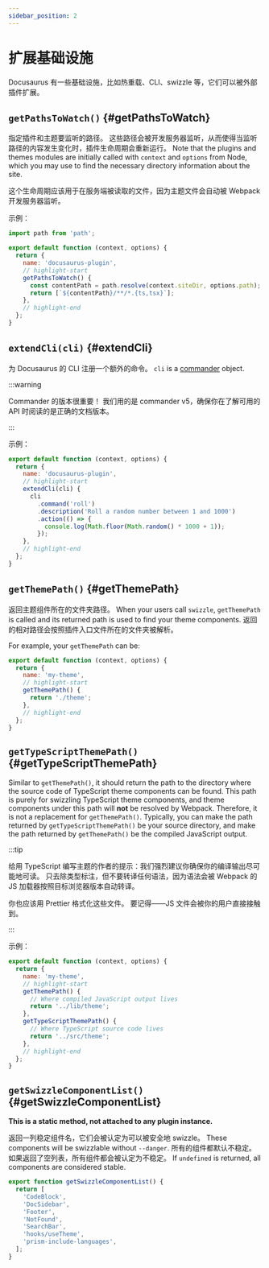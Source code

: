 ```yaml
---
sidebar_position: 2
---
```


# 扩展基础设施

Docusaurus 有一些基础设施，比如热重载、CLI、swizzle 等，它们可以被外部插件扩展。

## `getPathsToWatch()` {#getPathsToWatch}

指定插件和主题要监听的路径。 这些路径会被开发服务器监听，从而使得当监听路径的内容发生变化时，插件生命周期会重新运行。 Note that the plugins and themes modules are initially called with `context` and `options` from Node, which you may use to find the necessary directory information about the site.

这个生命周期应该用于在服务端被读取的文件，因为主题文件会自动被 Webpack 开发服务器监听。

示例：

```js title="docusaurus-plugin/src/index.js"
import path from 'path';

export default function (context, options) {
  return {
    name: 'docusaurus-plugin',
    // highlight-start
    getPathsToWatch() {
      const contentPath = path.resolve(context.siteDir, options.path);
      return [`${contentPath}/**/*.{ts,tsx}`];
    },
    // highlight-end
  };
}
```

## `extendCli(cli)` {#extendCli}

为 Docusaurus 的 CLI 注册一个额外的命令。 `cli` is a [commander](https://www.npmjs.com/package/commander/v/5.1.0) object.

:::warning

Commander 的版本很重要！ 我们用的是 commander v5，确保你在了解可用的 API 时阅读的是正确的文档版本。

:::

示例：

```js title="docusaurus-plugin/src/index.js"
export default function (context, options) {
  return {
    name: 'docusaurus-plugin',
    // highlight-start
    extendCli(cli) {
      cli
        .command('roll')
        .description('Roll a random number between 1 and 1000')
        .action(() => {
          console.log(Math.floor(Math.random() * 1000 + 1));
        });
    },
    // highlight-end
  };
}
```

## `getThemePath()` {#getThemePath}

返回主题组件所在的文件夹路径。 When your users call `swizzle`, `getThemePath` is called and its returned path is used to find your theme components. 返回的相对路径会按照插件入口文件所在的文件夹被解析。

For example, your `getThemePath` can be:

```js title="my-theme/src/index.js"
export default function (context, options) {
  return {
    name: 'my-theme',
    // highlight-start
    getThemePath() {
      return './theme';
    },
    // highlight-end
  };
}
```

## `getTypeScriptThemePath()` {#getTypeScriptThemePath}

Similar to `getThemePath()`, it should return the path to the directory where the source code of TypeScript theme components can be found. This path is purely for swizzling TypeScript theme components, and theme components under this path will **not** be resolved by Webpack. Therefore, it is not a replacement for `getThemePath()`. Typically, you can make the path returned by `getTypeScriptThemePath()` be your source directory, and make the path returned by `getThemePath()` be the compiled JavaScript output.

:::tip

给用 TypeScript 编写主题的作者的提示：我们强烈建议你确保你的编译输出尽可能地可读。 只去除类型标注，但不要转译任何语法，因为语法会被 Webpack 的 JS 加载器按照目标浏览器版本自动转译。

你也应该用 Prettier 格式化这些文件。 要记得——JS 文件会被你的用户直接接触到。

:::

示例：

```js title="my-theme/src/index.js"
export default function (context, options) {
  return {
    name: 'my-theme',
    // highlight-start
    getThemePath() {
      // Where compiled JavaScript output lives
      return '../lib/theme';
    },
    getTypeScriptThemePath() {
      // Where TypeScript source code lives
      return '../src/theme';
    },
    // highlight-end
  };
}
```

## `getSwizzleComponentList()` {#getSwizzleComponentList}

**This is a static method, not attached to any plugin instance.**

返回一列稳定组件名，它们会被认定为可以被安全地 swizzle。 These components will be swizzlable without `--danger`. 所有的组件都默认不稳定。 如果返回了空列表，所有组件都会被认定为不稳定。 If `undefined` is returned, all components are considered stable.

```js title="my-theme/src/index.js"
export function getSwizzleComponentList() {
  return [
    'CodeBlock',
    'DocSidebar',
    'Footer',
    'NotFound',
    'SearchBar',
    'hooks/useTheme',
    'prism-include-languages',
  ];
}
```
